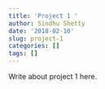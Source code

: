 ```yaml
---
title: 'Project 1 '
author: Sindhu Shetty
date: '2018-02-10'
slug: project-1
categories: []
tags: []
---
```


Write about project 1 here. 